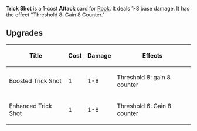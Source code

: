 {{CardPage
|quote = I told you to hold still!
|description = [[Threshold]] 8: Gain 8 [[Counter]].
|cost = 1
|character = Rook
|rarity = Uncommon
|decktype = Battle
|cardtype = Attack
|keywords = [[Threshold]], [[Counter]]
|expreq = 9
|upgrade1 = Boosted Trick Shot
|upgrade1summary = Gain +4 [[Counter]]
|upgrade2 = Enhanced Trick Shot
|upgrade2summary = Trigger at -2 [[Threshold]]
|mindamage = 1
|maxdamage = 8
}}
{{Quote|I told you to hold still!}}

'''Trick Shot''' is a 1-cost '''Attack''' card for [[Rook]]. It deals 1-8 base damage. It has the effect "Threshold 8: Gain 8 Counter."

== Upgrades ==
{| class="wikitable"
|+
!Title
!Cost
!Damage
!Effects
|-
|Boosted Trick Shot
|1
|1-8
|Threshold 8: gain 8 counter
|-
|Enhanced Trick Shot
|1
|1-8
|Threshold 6: Gain 8 counter
|}